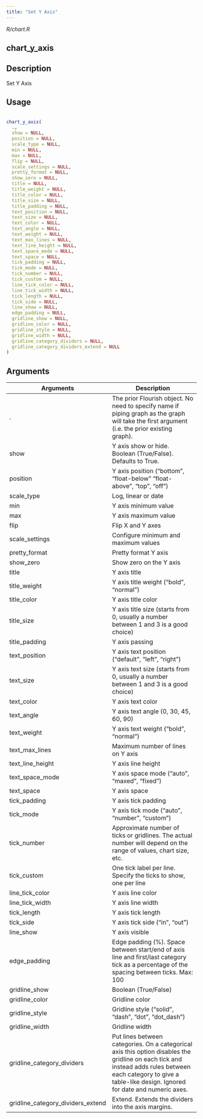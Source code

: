 ```yaml
---
title: "Set Y Axis"
---
```


*R/chart.R*

## chart_y_axis

## Description
 Set Y Axis 


## Usage
```r
 
chart_y_axis( 
  ., 
  show = NULL, 
  position = NULL, 
  scale_type = NULL, 
  min = NULL, 
  max = NULL, 
  flip = NULL, 
  scale_settings = NULL, 
  pretty_format = NULL, 
  show_zero = NULL, 
  title = NULL, 
  title_weight = NULL, 
  title_color = NULL, 
  title_size = NULL, 
  title_padding = NULL, 
  text_position = NULL, 
  text_size = NULL, 
  text_color = NULL, 
  text_angle = NULL, 
  text_weight = NULL, 
  text_max_lines = NULL, 
  text_line_height = NULL, 
  text_space_mode = NULL, 
  text_space = NULL, 
  tick_padding = NULL, 
  tick_mode = NULL, 
  tick_number = NULL, 
  tick_custom = NULL, 
  line_tick_color = NULL, 
  line_tick_width = NULL, 
  tick_length = NULL, 
  tick_side = NULL, 
  line_show = NULL, 
  edge_padding = NULL, 
  gridline_show = NULL, 
  gridline_color = NULL, 
  gridline_style = NULL, 
  gridline_width = NULL, 
  gridline_category_dividers = NULL, 
  gridline_category_dividers_extend = NULL 
) 
```

## Arguments
|Arguments|Description|
|---|---|
| . | The prior Flourish object. No need to specify name if piping graph as the graph will take the first argument (i.e. the prior existing graph). |
| show | Y axis show or hide. Boolean (True/False).  Defaults to True. |
| position | Y axis position ("bottom", "float-below" "float-above", "top", "off") |
| scale_type | Log, linear or date |
| min | Y axis minimum value |
| max | Y axis maximum value |
| flip | Flip X and Y axes |
| scale_settings | Configure minimum and maximum values |
| pretty_format | Pretty format Y axis |
| show_zero | Show zero on the Y axis |
| title | Y axis title |
| title_weight | Y axis title weight ("bold", "normal") |
| title_color | Y axis title color |
| title_size | Y axis title size (starts from 0, usually a number between 1 and 3 is a good choice) |
| title_padding | Y axis passing |
| text_position | Y axis text position ("default", "left", "right") |
| text_size | Y axis text size (starts from 0, usually a number between 1 and 3 is a good choice) |
| text_color | Y axis text color |
| text_angle | Y axis text angle (0, 30, 45, 60, 90) |
| text_weight | Y axis text weight ("bold", "normal") |
| text_max_lines | Maximum number of lines on Y axis |
| text_line_height | Y axis line height |
| text_space_mode | Y axis space mode ("auto", "maxed", "fixed") |
| text_space | Y axis space |
| tick_padding | Y axis tick padding |
| tick_mode | Y axis tick mode ("auto", "number", "custom") |
| tick_number | Approximate number of ticks or gridlines. The actual number will depend on the range of values, chart size, etc. |
| tick_custom | One tick label per line. Specify the ticks to show, one per line |
| line_tick_color | Y axis line color |
| line_tick_width | Y axis line width |
| tick_length | Y axis tick length |
| tick_side | Y axis tick side ("in", "out") |
| line_show | Y axis visible |
| edge_padding | Edge padding (%). Space between start/end of axis line and first/last category tick as a percentage of the spacing between ticks. Max: 100 |
| gridline_show | Boolean (True/False) |
| gridline_color | Gridline color |
| gridline_style | Gridline style ("solid", "dash", "dot", "dot_dash") |
| gridline_width | Gridline width |
| gridline_category_dividers | Put lines between categories. On a categorical axis this option disables the gridline on each tick and instead adds rules between each category to give a table-like design. Ignored for date and numeric axes. |
| gridline_category_dividers_extend | Extend. Extends the dividers into the axis margins. |







